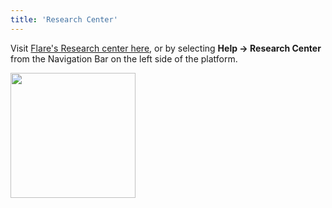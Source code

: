 ```yaml
---
title: 'Research Center'
---
```


Visit [Flare's Research center here](https://research.flare.io/), or by selecting **Help -> Research Center** from the Navigation Bar on the left side of the platform.

<Frame caption="Flare Sidebar">
    <img width="200" noZoom src="/research-center/visit-help-center.webp" />
</Frame>
